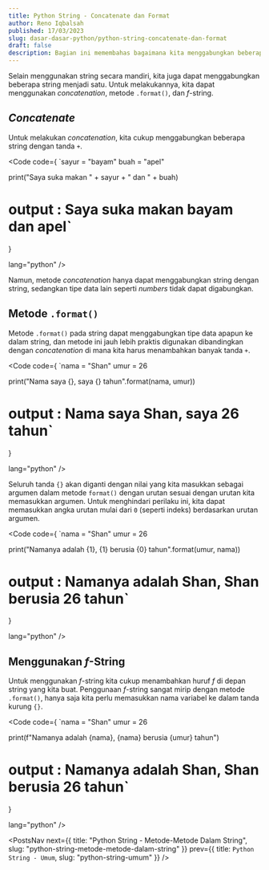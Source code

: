 ```yaml
---
title: Python String - Concatenate dan Format
author: Reno Iqbalsah
published: 17/03/2023
slug: dasar-dasar-python/python-string-concatenate-dan-format
draft: false
description: Bagian ini memembahas bagaimana kita menggabungkan beberapa string dengan concatenation, dan menggunakan metode .format() dan f-string
---
```


Selain menggunakan string secara mandiri, kita juga dapat menggabungkan beberapa string menjadi satu. Untuk melakukannya, kita dapat menggunakan
_concatenation_, metode `.format()`, dan _f_-string.

## _Concatenate_

Untuk melakukan _concatenation_, kita cukup menggabungkan beberapa string dengan tanda `+`.

<Code
code={
`sayur = "bayam"
buah = "apel"

print("Saya suka makan " + sayur + " dan " + buah) 
# output : Saya suka makan bayam dan apel`
}

lang="python"
/>

Namun, metode _concatenation_ hanya dapat menggabungkan string dengan string, sedangkan tipe data lain seperti _numbers_ tidak dapat digabungkan.

## Metode `.format()`

Metode `.format()` pada string dapat menggabungkan tipe data apapun ke dalam string, dan metode ini jauh lebih praktis digunakan dibandingkan 
dengan _concatenation_ di mana kita harus menambahkan banyak tanda `+`.

<Code
code={
`nama = "Shan"
umur = 26

print("Nama saya {}, saya {} tahun".format(nama, umur)) 
# output : Nama saya Shan, saya 26 tahun`
}

lang="python"
/>

Seluruh tanda `{}` akan diganti dengan nilai yang kita masukkan sebagai argumen dalam metode `format()` dengan urutan sesuai
dengan urutan kita memasukkan argumen. Untuk menghindari perilaku ini, kita dapat memasukkan angka urutan mulai dari `0` (seperti indeks) 
berdasarkan urutan argumen.

<Code
code={
`nama = "Shan"
umur = 26

print("Namanya adalah {1}, {1} berusia {0} tahun".format(umur, nama)) 
# output : Namanya adalah Shan, Shan berusia 26 tahun`
}

lang="python"
/>

## Menggunakan _f_-String

Untuk menggunakan _f_-string kita cukup menambahkan huruf _f_ di depan string yang kita buat. Penggunaan _f_-string sangat mirip dengan metode `.format()`,
hanya saja kita perlu memasukkan nama variabel ke dalam tanda kurung `{}`.

<Code
code={
`nama = "Shan"
umur = 26

print(f"Namanya adalah {nama}, {nama} berusia {umur} tahun") 
# output : Namanya adalah Shan, Shan berusia 26 tahun`
}

lang="python"
/>

<PostsNav
  next={{
    title: "Python String - Metode-Metode Dalam String",
    slug: "python-string-metode-metode-dalam-string"
  }}
  prev={{
    title: `Python String - Umum`,
    slug: "python-string-umum"
  }}
/>